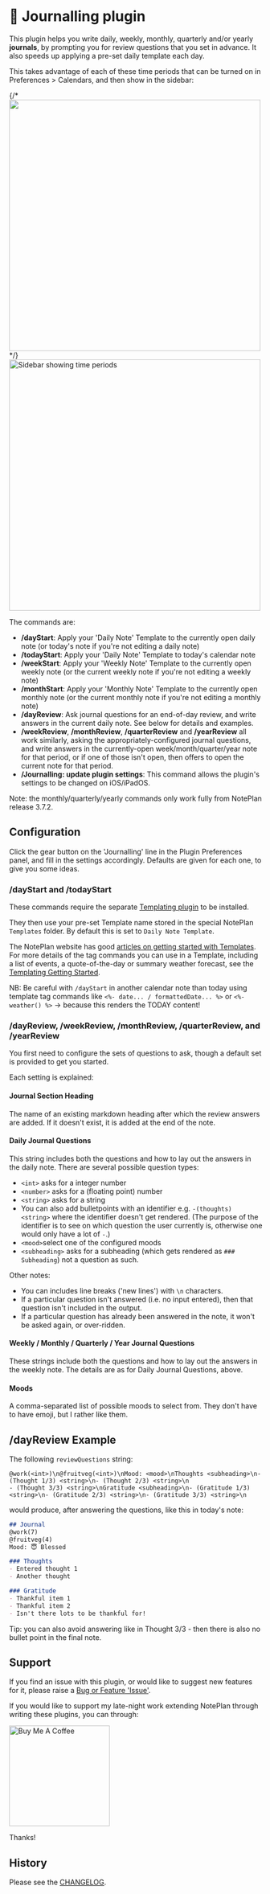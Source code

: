 
# 💭 Journalling plugin
This plugin helps you write daily, weekly, monthly, quarterly and/or yearly **journals**, by prompting you for review questions that you set in advance. It also speeds up applying a pre-set daily template each day.

This takes advantage of each of these time periods that can be turned on in Preferences > Calendars, and then show in the sidebar:

{/* <img width="500px" src="calendar-notes@2x.jpg" /> */}
<img src={calendarnotes.src} width="500px" alt="Sidebar showing time periods" />

The commands are:
- **/dayStart**: Apply your 'Daily Note' Template to the currently open daily note (or today's note if you're not editing a daily note)
- **/todayStart**: Apply your 'Daily Note' Template to today's calendar note
- **/weekStart**: Apply your 'Weekly Note' Template to the currently open weekly note (or the current weekly note if you're not editing a weekly note)
- **/monthStart**: Apply your 'Monthly Note' Template to the currently open monthly note (or the current monthly note if you're not editing a monthly note)
- **/dayReview**: Ask journal questions for an end-of-day review, and write answers in the current daily note. See below for details and examples.
- **/weekReview**, **/monthReview**, **/quarterReview** and **/yearReview** all work similarly, asking the appropriately-configured journal questions, and write answers in the currently-open week/month/quarter/year note for that period, or if one of those isn't open, then offers to open the current note for that period.
- **/Journalling: update plugin settings**: This command allows the plugin's settings to be changed on iOS/iPadOS.

Note: the monthly/quarterly/yearly commands only work fully from NotePlan release 3.7.2.

## Configuration
Click the gear button on the 'Journalling' line in the Plugin Preferences panel, and fill in the settings accordingly. Defaults are given for each one, to give you some ideas.

### /dayStart and /todayStart
These commands require the separate [Templating plugin](https://github.com/NotePlan/plugins/tree/main/np.Templating/) to be installed.

They then use your pre-set Template name stored in the special NotePlan `Templates` folder. By default this is set to `Daily Note Template`.

The NotePlan website has good [articles on getting started with Templates](https://help.noteplan.co/article/136-templates). For more details of the tag commands you can use in a Template, including a list of events, a quote-of-the-day or summary weather forecast, see the [Templating Getting Started](https://nptemplating-docs.netlify.app/docs/templating-basics/getting-started).

NB: Be careful with `/dayStart` in another calendar note than today using template tag commands like `<%- date... / formattedDate... %>` or `<%- weather() %>` -> because this renders the TODAY content!

### /dayReview, /weekReview, /monthReview, /quarterReview, and /yearReview
You first need to configure the sets of questions to ask, though a default set is provided to get you started.

Each setting is explained:

#### Journal Section Heading
The name of an existing markdown heading after which the review answers are added. If it doesn't exist, it is added at the end of the note.

#### Daily Journal Questions
This string includes both the questions and how to lay out the answers in the daily note. There are several possible question types:
- `<int>` asks for a integer number
- `<number>` asks for a (floating point) number
- `<string>` asks for a string
- You can also add bulletpoints with an identifier e.g. `-(thoughts) <string>` where the identifier doesn't get rendered. (The purpose of the identifier is to see on which question the user currently is, otherwise one would only have a lot of `-`.)
- `<mood>`select one of the configured moods
- `<subheading>` asks for a subheading (which gets rendered as `### Subheading`) not a question as such.

Other notes:
- You can includes line breaks ('new lines') with `\n` characters.
- If a particular question isn't answered (i.e. no input entered), then that question isn't included in the output.
- If a particular question has already been answered in the note, it won't be asked again, or over-ridden.

#### Weekly / Monthly / Quarterly / Year Journal Questions
These strings include both the questions and how to lay out the answers in the weekly note.  The details are as for Daily Journal Questions, above.

#### Moods
A comma-separated list of possible moods to select from.  They don't have to have emoji, but I rather like them.

## /dayReview Example
The following `reviewQuestions` string:
```
@work(<int>)\n@fruitveg(<int>)\nMood: <mood>\nThoughts <subheading>\n- (Thought 1/3) <string>\n- (Thought 2/3) <string>\n
- (Thought 3/3) <string>\nGratitude <subheading>\n- (Gratitude 1/3) <string>\n- (Gratitude 2/3) <string>\n- (Gratitude 3/3) <string>\n
```
would produce, after answering the questions, like this in today's note:

```markdown
## Journal
@work(7)
@fruitveg(4)
Mood: 😇 Blessed

### Thoughts
- Entered thought 1
- Another thought

### Gratitude
- Thankful item 1
- Thankful item 2
- Isn't there lots to be thankful for!
```
Tip: you can also avoid answering like in Thought 3/3 - then there is also no bullet point in the final note.

## Support
If you find an issue with this plugin, or would like to suggest new features for it, please raise a [Bug or Feature 'Issue'](https://github.com/NotePlan/plugins/issues).

If you would like to support my late-night work extending NotePlan through writing these plugins, you can through:

[<img width="200px" alt="Buy Me A Coffee" src="https://www.buymeacoffee.com/assets/img/guidelines/download-assets-sm-2.svg" />](https://www.buymeacoffee.com/revjgc)

Thanks!

## History
Please see the [CHANGELOG](CHANGELOG.md).
